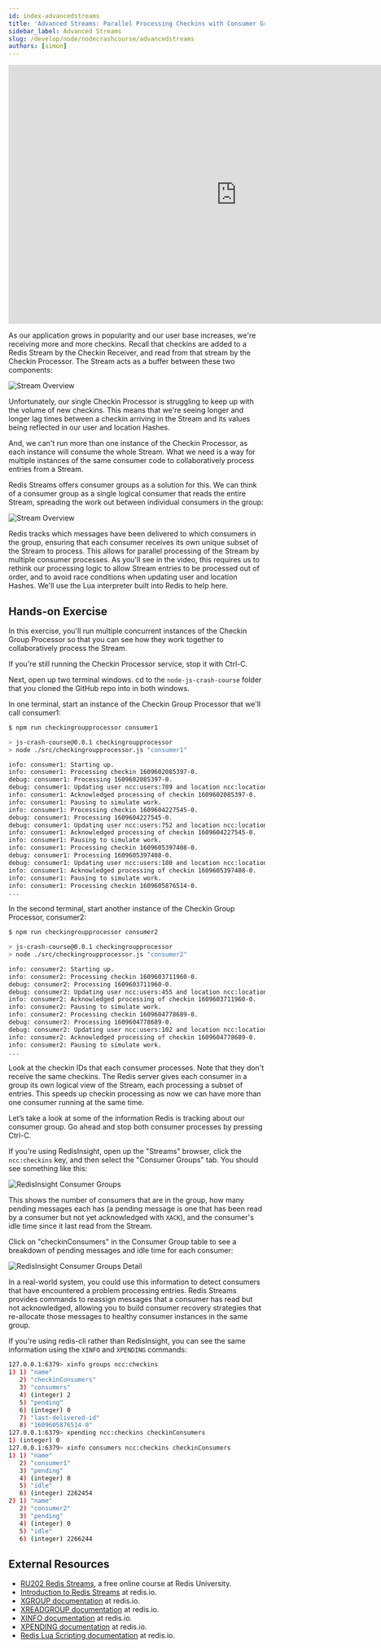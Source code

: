 ```yaml
---
id: index-advancedstreams
title: 'Advanced Streams: Parallel Processing Checkins with Consumer Groups'
sidebar_label: Advanced Streams
slug: /develop/node/nodecrashcourse/advancedstreams
authors: [simon]
---
```



<Authors frontMatter={frontMatter} />

<div class="text--center">
  <iframe
    width="896"
    height="509"
    src="https://www.youtube.com/embed/xdROBvMb4LE"
    frameborder="0"
    allow="accelerometer; autoplay; clipboard-write; encrypted-media; gyroscope; picture-in-picture"
    allowfullscreen></iframe>
</div>

As our application grows in popularity and our user base increases, we're receiving more and more checkins. Recall that checkins are added to a Redis Stream by the Checkin Receiver, and read from that stream by the Checkin Processor. The Stream acts as a buffer between these two components:

![Stream Overview](images/stream_overview.png)

Unfortunately, our single Checkin Processor is struggling to keep up with the volume of new checkins. This means that we're seeing longer and longer lag times between a checkin arriving in the Stream and its values being reflected in our user and location Hashes.

And, we can't run more than one instance of the Checkin Processor, as each instance will consume the whole Stream. What we need is a way for multiple instances of the same consumer code to collaboratively process entries from a Stream.

Redis Streams offers consumer groups as a solution for this. We can think of a consumer group as a single logical consumer that reads the entire Stream, spreading the work out between individual consumers in the group:

![Stream Overview](images/consumer_group.png)

Redis tracks which messages have been delivered to which consumers in the group, ensuring that each consumer receives its own unique subset of the Stream to process. This allows for parallel processing of the Stream by multiple consumer processes. As you'll see in the video, this requires us to rethink our processing logic to allow Stream entries to be processed out of order, and to avoid race conditions when updating user and location Hashes. We'll use the Lua interpreter built into Redis to help here.

## Hands-on Exercise

In this exercise, you'll run multiple concurrent instances of the Checkin Group Processor so that you can see how they work together to collaboratively process the Stream.

If you're still running the Checkin Processor service, stop it with Ctrl-C.

Next, open up two terminal windows. cd to the `node-js-crash-course` folder that you cloned the GitHub repo into in both windows.

In one terminal, start an instance of the Checkin Group Processor that we'll call consumer1:

```bash
$ npm run checkingroupprocessor consumer1

> js-crash-course@0.0.1 checkingroupprocessor
> node ./src/checkingroupprocessor.js "consumer1"

info: consumer1: Starting up.
info: consumer1: Processing checkin 1609602085397-0.
debug: consumer1: Processing 1609602085397-0.
debug: consumer1: Updating user ncc:users:789 and location ncc:locations:171.
info: consumer1: Acknowledged processing of checkin 1609602085397-0.
info: consumer1: Pausing to simulate work.
info: consumer1: Processing checkin 1609604227545-0.
debug: consumer1: Processing 1609604227545-0.
debug: consumer1: Updating user ncc:users:752 and location ncc:locations:100.
info: consumer1: Acknowledged processing of checkin 1609604227545-0.
info: consumer1: Pausing to simulate work.
info: consumer1: Processing checkin 1609605397408-0.
debug: consumer1: Processing 1609605397408-0.
debug: consumer1: Updating user ncc:users:180 and location ncc:locations:13.
info: consumer1: Acknowledged processing of checkin 1609605397408-0.
info: consumer1: Pausing to simulate work.
info: consumer1: Processing checkin 1609605876514-0.
...
```

In the second terminal, start another instance of the Checkin Group Processor, consumer2:

```bash
$ npm run checkingroupprocessor consumer2

> js-crash-course@0.0.1 checkingroupprocessor
> node ./src/checkingroupprocessor.js "consumer2"

info: consumer2: Starting up.
info: consumer2: Processing checkin 1609603711960-0.
debug: consumer2: Processing 1609603711960-0.
debug: consumer2: Updating user ncc:users:455 and location ncc:locations:181.
info: consumer2: Acknowledged processing of checkin 1609603711960-0.
info: consumer2: Pausing to simulate work.
info: consumer2: Processing checkin 1609604778689-0.
debug: consumer2: Processing 1609604778689-0.
debug: consumer2: Updating user ncc:users:102 and location ncc:locations:144.
info: consumer2: Acknowledged processing of checkin 1609604778689-0.
info: consumer2: Pausing to simulate work.
...
```

Look at the checkin IDs that each consumer processes. Note that they don't receive the same checkins. The Redis server gives each consumer in a group its own logical view of the Stream, each processing a subset of entries. This speeds up checkin processing as now we can have more than one consumer running at the same time.

Let’s take a look at some of the information Redis is tracking about our consumer group. Go ahead and stop both consumer processes by pressing Ctrl-C.

If you're using RedisInsight, open up the "Streams" browser, click the `ncc:checkins` key, and then select the "Consumer Groups" tab. You should see something like this:

![RedisInsight Consumer Groups](images/insight_consumer_groups.png)

This shows the number of consumers that are in the group, how many pending messages each has (a pending message is one that has been read by a consumer but not yet acknowledged with `XACK`), and the consumer's idle time since it last read from the Stream.

Click on "checkinConsumers" in the Consumer Group table to see a breakdown of pending messages and idle time for each consumer:

![RedisInsight Consumer Groups Detail](images/insight_consumer_group_detail.png)

In a real-world system, you could use this information to detect consumers that have encountered a problem processing entries. Redis Streams provides commands to reassign messages that a consumer has read but not acknowledged, allowing you to build consumer recovery strategies that re-allocate those messages to healthy consumer instances in the same group.

If you're using redis-cli rather than RedisInsight, you can see the same information using the `XINFO` and `XPENDING` commands:

```bash
127.0.0.1:6379> xinfo groups ncc:checkins
1) 1) "name"
   2) "checkinConsumers"
   3) "consumers"
   4) (integer) 2
   5) "pending"
   6) (integer) 0
   7) "last-delivered-id"
   8) "1609605876514-0"
127.0.0.1:6379> xpending ncc:checkins checkinConsumers
1) (integer) 0
127.0.0.1:6379> xinfo consumers ncc:checkins checkinConsumers
1) 1) "name"
   2) "consumer1"
   3) "pending"
   4) (integer) 0
   5) "idle"
   6) (integer) 2262454
2) 1) "name"
   2) "consumer2"
   3) "pending"
   4) (integer) 0
   5) "idle"
   6) (integer) 2266244
```

## External Resources

- [RU202 Redis Streams](https://university.redis.com/courses/ru202/), a free online course at Redis University.
- [Introduction to Redis Streams](https://redis.io/topics/streams-intro) at redis.io.
- [XGROUP documentation](https://redis.io/commands/xgroup) at redis.io.
- [XREADGROUP documentation](https://redis.io/commands/xreadgroup) at redis.io.
- [XINFO documentation](https://redis.io/commands/xinfo) at redis.io.
- [XPENDING documentation](https://redis.io/commands/xpending) at redis.io.
- [Redis Lua Scripting documentation](https://redis.io/commands/eval) at redis.io.
